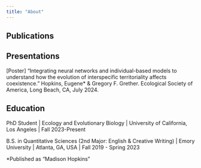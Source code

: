 ```yaml
---
title: "About"
---
```


## Publications

## Presentations

\[Poster\] "Integrating neural networks and individual-based models to understand how the evolution of interspecific territoriality affects coexistence.” Hopkins, Eugene\* & Gregory F. Grether. Ecological Society of America, Long Beach, CA, July 2024.

## Education

PhD Student \| Ecology and Evolutionary Biology \| University of California, Los Angeles \| Fall 2023-Present

B.S. in Quantitative Sciences (2nd Major: English & Creative Writing) \| Emory University \| Atlanta, GA, USA \| Fall 2019 - Spring 2023

\*Published as "Madison Hopkins"
